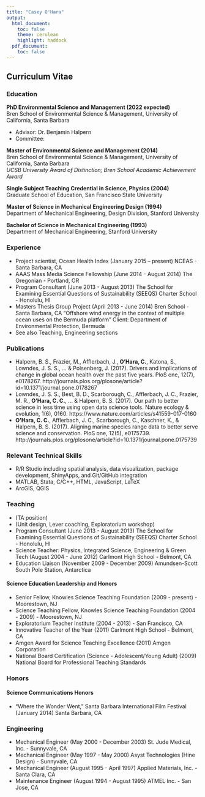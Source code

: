 ```yaml
---
title: "Casey O'Hara"
output: 
  html_document:
    toc: false
    theme: cerulean
    highlight: haddock
  pdf_document:
    toc: false
---
```


## Curriculum Vitae {.tabset}

### Education

__PhD Environmental Science and Management (2022 expected)__<br>
Bren School of Environmental Science & Management, University of California, Santa Barbara

*	Advisor: Dr. Benjamin Halpern
* Committee: 

__Master of Environmental Science and Management (2014)__<br>
Bren School of Environmental Science & Management, University of California, Santa Barbara<br>
_UCSB University Award of Distinction; Bren School Academic Achievement Award_

__Single Subject Teaching Credential in Science, Physics (2004)__<br>
Graduate School of Education, San Francisco State University

__Master of Science in Mechanical Engineering Design (1994)__<br>
Department of Mechanical Engineering, Design Division, Stanford University

__Bachelor of Science in Mechanical Engineering (1993)__<br>
Department of Mechanical Engineering, Stanford University

### Experience

* Project scientist, Ocean Health Index (January 2015 – present) NCEAS - Santa Barbara, CA
* AAAS Mass Media Science Fellowship (June 2014 - August 2014) The Oregonian - Portland, OR
* Program Consultant (June 2013 - August 2013) The School for Examining Essential Questions of Sustainability (SEEQS) Charter School - Honolulu, HI
* Masters Thesis Group Project (April 2013 - June 2014) Bren School - Santa Barbara, CA “Offshore wind energy in the context of multiple ocean uses on the Bermuda platform” Client: Department of Environmental Protection, Bermuda
* See also Teaching, Engineering sections

### Publications

* Halpern, B. S., Frazier, M., Afflerbach, J., __O'Hara, C.__, Katona, S., Lowndes, J. S. S., ... & Polsenberg, J. (2017). Drivers and implications of change in global ocean health over the past five years. PloS one, 12(7), e0178267. http://journals.plos.org/plosone/article?id=10.1371/journal.pone.0178267
* Lowndes, J. S. S., Best, B. D., Scarborough, C., Afflerbach, J. C., Frazier, M. R., __O'Hara, C. C.__, ... & Halpern, B. S. (2017). Our path to better science in less time using open data science tools. Nature ecology & evolution, 1(6), 0160. https://www.nature.com/articles/s41559-017-0160
* __O'Hara, C. C.__, Afflerbach, J. C., Scarborough, C., Kaschner, K., & Halpern, B. S. (2017). Aligning marine species range data to better serve science and conservation. PloS one, 12(5), e0175739. http://journals.plos.org/plosone/article?id=10.1371/journal.pone.0175739

### Relevant Technical Skills

*	R/R Studio including spatial analysis, data visualization, package development, ShinyApps, and Git/GitHub integration
*	MATLAB, Stata, C/C++, HTML, JavaScript, LaTeX
*	ArcGIS, QGIS

### Teaching

* (TA position)
* (Unit design, Lever coaching, Exploratorium workshop)
* Program Consultant (June 2013 - August 2013) The School for Examining Essential Questions of Sustainability (SEEQS) Charter School - Honolulu, HI
* Science Teacher: Physics, Integrated Science, Engineering & Green Tech (August 2004 - June 2012) Carlmont High School - Belmont, CA
* Education Liaison (November 2009 - December 2009) Amundsen-Scott South Pole Station, Antarctica

#### Science Education Leadership and Honors

* Senior Fellow, Knowles Science Teaching Foundation (2009 - present) - Moorestown, NJ
* Science Teaching Fellow, Knowles Science Teaching Foundation (2004 - 2009) - Moorestown, NJ
* Exploratorium Teacher Institute (2004 - 2013) - San Francisco, CA
* Innovative Teacher of the Year (2011) Carlmont High School - Belmont, CA
* Amgen Award for Science Teaching Excellence (2011) Amgen Corporation 
* National Board Certification (Science - Adolescent/Young Adult) (2009) National Board for Professional Teaching Standards

### Honors 

#### Science Communications Honors

* “Where the Wonder Went,” Santa Barbara International Film Festival (January 2014) Santa Barbara, CA

### Engineering

* Mechanical Engineer (May 2000 - December 2003) St. Jude Medical, Inc. - Sunnyvale, CA 
* Mechanical Engineer (May 1997 - May 2000) Asyst Technologies (Hine Design) - Sunnyvale, CA 
* Mechanical Engineer (August 1995 - April 1997) Applied Materials, Inc. - Santa Clara, CA 
* Maintenance Engineer (August 1994 - August 1995) ATMEL Inc. - San Jose, CA 


